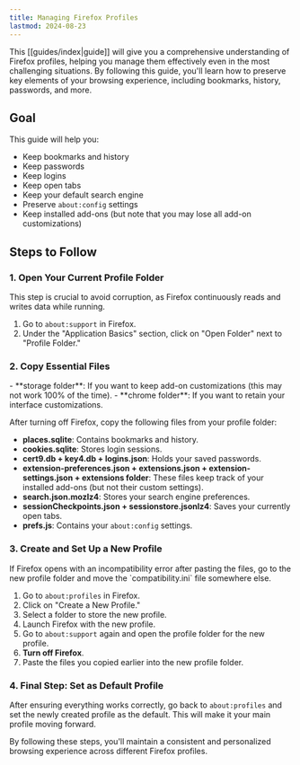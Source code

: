 ```yaml
---
title: Managing Firefox Profiles
lastmod: 2024-08-23
---
```



This [[guides/index|guide]] will give you a comprehensive understanding of Firefox profiles, helping you manage them effectively even in the most challenging situations. By following this guide, you'll learn how to preserve key elements of your browsing experience, including bookmarks, history, passwords, and more.

## Goal

This guide will help you:

- Keep bookmarks and history
- Keep passwords
- Keep logins
- Keep open tabs
- Keep your default search engine
- Preserve `about:config` settings
- Keep installed add-ons (but note that you may lose all add-on customizations)

## Steps to Follow

### 1. Open Your Current Profile Folder

<Callout type="danger" title="Turn Off Firefox">
  This step is crucial to avoid corruption, as Firefox continuously reads and writes data while running.
</Callout>

1. Go to `about:support` in Firefox.
2. Under the "Application Basics" section, click on "Open Folder" next to "Profile Folder."

### 2. Copy Essential Files

<Callout type="info" title="Optional Files">
  - **storage folder**: If you want to keep add-on customizations (this may not work 100% of the time).
  - **chrome folder**: If you want to retain your interface customizations.
</Callout>

After turning off Firefox, copy the following files from your profile folder:

- **places.sqlite**: Contains bookmarks and history.
- **cookies.sqlite**: Stores login sessions.
- **cert9.db + key4.db + logins.json**: Holds your saved passwords.
- **extension-preferences.json + extensions.json + extension-settings.json + extensions folder**: These files keep track of your installed add-ons (but not their custom settings).
- **search.json.mozlz4**: Stores your search engine preferences.
- **sessionCheckpoints.json + sessionstore.jsonlz4**: Saves your currently open tabs.
- **prefs.js**: Contains your `about:config` settings.

### 3. Create and Set Up a New Profile

<Callout type="warn" title="Incompatibility Error">
  If Firefox opens with an incompatibility error after pasting the files, go to the new profile folder and move the `compatibility.ini` file somewhere else.
</Callout>

1. Go to `about:profiles` in Firefox.
2. Click on "Create a New Profile."
3. Select a folder to store the new profile.
4. Launch Firefox with the new profile.
5. Go to `about:support` again and open the profile folder for the new profile.
6. **Turn off Firefox**.
7. Paste the files you copied earlier into the new profile folder.

### 4. Final Step: Set as Default Profile

After ensuring everything works correctly, go back to `about:profiles` and set the newly created profile as the default. This will make it your main profile moving forward.

By following these steps, you'll maintain a consistent and personalized browsing experience across different Firefox profiles.
